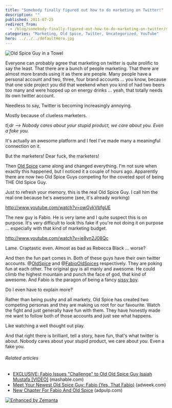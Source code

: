 ```yaml
---
title: "Somebody finally figured out how to do marketing on Twitter!"
description: ""
published: 2011-07-25
redirect_from:
  - /blog/somebody-finally-figured-out-how-to-do-marketing-on-twitter/swizec/1995
categories: "Marketing, Old Spice, Twitter, Uncategorized, YouTube"
hero: ../../../defaultHero.jpg
---
```


![Old Spice Guy in a Towel](http://swizec.com/blog/wp-content/uploads/2011/07/5883431001_8af6e98dc3_m.jpg "Old Spice Guy in a Towel")

Everyone can probably agree that marketing on twitter is quite prolific to say the least. That there are a bunch of people marketing. That there are almost more brands using it as there are people. Many people have a personal account and two, three, four brand accounts ... you know, because that one side project you did that weekend when you kind of had two beers too many and were hopped up on energy drinks ... yeah, that totally needs its own twitter account.

Needless to say, Twitter is becoming increasingly annoying.

Mostly because of clueless marketers.

_tl;dr --> Nobody cares about your stupid product, we care about you. Even a fake you._

It's actually an awesome platform and I feel I've made many a meaningful connection on it.

But the marketers! Dear fuck, the marketers!

Then [Old Spice](http://en.wikipedia.org/wiki/Old_Spice "Old Spice") came along and changed everything. I'm not sure when exactly this happened, but I noticed it a couple of hours ago. Apparently there are now two Old Spice Guys competing for the coveted spot of being THE Old Spice Guy.

Just to refresh your memory, this is the real Old Spice Guy. I call him the real one because he's awesome (see, it's already working)

http://www.youtube.com/watch?v=owGykVbfgUE

The new guy is Fabio. He is very lame and I quite suspect this is on purpose. It's very difficult to look this fake if you're not doing it on purpose ... especially with that kind of marketing budget.

http://www.youtube.com/watch?v=ie8yn2J08Qc

Lame. Craptastic even. Almost as bad as Rebecca Black ... worse?

And then the fun part comes in. Both of these guys have their own twitter accounts. @[OldSpice](http://twitter.com/oldspice "@OldSpice") and @[FabioOldSpices](http://twitter.com/fabiooldspices) respectively. They are poking fun at each other. The original guy is all manly and awesome. He could climb the highest mountain and punch the face of god, that kind of awesome. And Fabio is the paragon of being a fancy [sissy boy](http://en.wikipedia.org/wiki/Sissy "Sissy").

Do I even have to explain more?

Rather than being pushy and all markety, Old Spice has created two competing personas and they are making us root for our favourite. Watch the fight and just generally have fun with them. They have honestly made me want to follow both of those accounts and just see what happens.

Like watching a well thought out play.

And that right there is brilliant, tell a story, have fun, that's what twitter is about. Nobody cares about your stupid product, we care about _you_. Even a fake you.

###### Related articles

- [EXCLUSIVE: Fabio Issues "Challenge" to Old Old Spice Guy Isaiah Mustafa \[VIDEO\]](http://mashable.com/2011/07/25/fabio-mustafa-old-spice-challenge/) (mashable.com)
- [Meet Your Newest Old Spice Guy: Fabio (Yes, That Fabio)](http://www.adweek.com/adfreak/meet-your-newest-old-spice-guy-fabio-yes-fabio-133565) (adweek.com)
- [New Chapter For Fabio And Old Spice](http://www.adpulp.com/new-chapter-for-fabio-and-old-spice/) (adpulp.com)

[![Enhanced by Zemanta](http://img.zemanta.com/zemified_e.png?x-id=579041c8-8fc7-40f1-a471-5b59f200392f)](http://www.zemanta.com/ "Enhanced by Zemanta")
